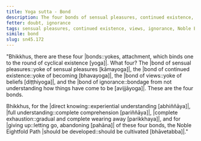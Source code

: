 ```yaml
---
title: Yoga sutta - Bond
description: The four bonds of sensual pleasures, continued existence, views, and ignorance are described in brief. The Noble Eightfold Path is the way to direct knowing, full understanding, complete exhaustion, and giving up of these bonds.
fetter: doubt, ignorance
tags: sensual pleasures, continued existence, views, ignorance, Noble Eightfold Path, direct knowing, full understanding, complete exhaustion, giving up, sn, sn45-56, sn45
simile: bond
slug: sn45.172
---
```


"Bhikkhus, there are these four |bonds::yokes, attachment, which binds one to the round of cyclical existence [yoga]|. What four? The |bond of sensual pleasures::yoke of sensual pleasures [kāmayoga]|, the |bond of continued existence::yoke of becoming [bhavayoga]|, the |bond of views::yoke of beliefs [diṭṭhiyoga]|, and the |bond of ignorance::bondage from not understanding how things have come to be [avijjāyoga]|. These are the four bonds.

Bhikkhus, for the |direct knowing::experiential understanding [abhiññāya]|, |full understanding::complete comprehension [pariññāya]|, |complete exhaustion::gradual and complete wearing away [parikkhaya]|, and for |giving up::letting go, abandoning [pahāna]| of these four bonds, the Noble Eightfold Path |should be developed::should be cultivated [bhāvetabba]|."